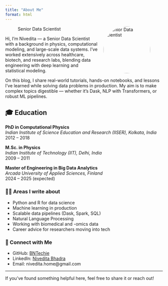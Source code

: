 ```yaml
---
title: "About Me"
format: html
---
```

![Senior Data Scientist](image/nivedita.jpeg){width=150px style="border-radius: 50%; float: right; margin-left: 1em;"}



Hi, I’m Nivedita — a Senior Data Scientist with a background in physics, computational modeling, and large-scale data systems. I’ve worked extensively across healthcare, biotech, and research labs, blending data engineering with deep learning and statistical modeling.

On this blog, I share real-world tutorials, hands-on notebooks, and lessons I’ve learned while solving data problems in production. My aim is to make complex topics digestible — whether it's Dask, NLP with Transformers, or robust ML pipelines.

## 🎓 Education

**PhD in Computational Physics**  
*Indian Institute of Science Education and Research (IISER), Kolkata, India*  
2012 – 2018

**M.Sc. in Physics**  
*Indian Institute of Technology (IIT), Delhi, India*  
2009 – 2011

**Master of Engineering in Big Data Analytics**  
*Arcada University of Applied Sciences, Finland*  
2024 – 2025 (expected)



### 👩‍💻 Areas I write about
- Python and R for data science
- Machine learning in production
- Scalable data pipelines (Dask, Spark, SQL)
- Natural Language Processing
- Working with biomedical and -omics data
- Career advice for researchers moving into tech

### 💬 Connect with Me
- GitHub: [BNTechie](https://github.com/BNTechie)
- LinkedIn: [Nivedita Bhadra](https://www.linkedin.com/in/nivedita-bhadra-ph-d-b5149130/)
- Email: nivedita.home@gmail.com

---

If you’ve found something helpful here, feel free to share it or reach out!

